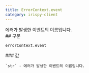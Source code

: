 ```yaml
---
title: ErrorContext.event
category: irispy-client
---
```


<Section>
  에러가 발생한 이벤트의 이름입니다.
</Section>
<Section>
  ## 구문

  ~~~py
  errorContext.event
  ~~~

  <Section>
    ### 값

    `str` - 에러가 발생한 이벤트의 이름입니다.
  </Section>
</Section>